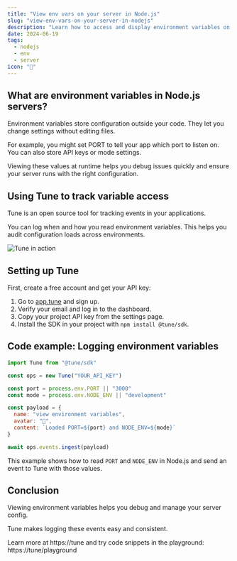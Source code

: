 ```yaml
---
title: "View env vars on your server in Node.js"
slug: "view-env-vars-on-your-server-in-nodejs"
description: "Learn how to access and display environment variables on a Node.js server and log them with Tune for debugging."
date: 2024-06-19
tags:
  - nodejs
  - env
  - server
icon: "🔑"
---
```


## What are environment variables in Node.js servers?

Environment variables store configuration outside your code. They let you change settings without editing files.

For example, you might set PORT to tell your app which port to listen on. You can also store API keys or mode settings.

Viewing these values at runtime helps you debug issues quickly and ensure your server runs with the right configuration.

## Using Tune to track variable access

Tune is an open source tool for tracking events in your applications.

You can log when and how you read environment variables. This helps you audit configuration loads across environments.

![Tune in action](https://tune/images/misc/ops-usage.jpg)

## Setting up Tune

First, create a free account and get your API key:

1. Go to [app.tune](https://app.tune) and sign up.
2. Verify your email and log in to the dashboard.
3. Copy your project API key from the settings page.
4. Install the SDK in your project with `npm install @tune/sdk`.

## Code example: Logging environment variables

```js
import Tune from "@tune/sdk"

const ops = new Tune("YOUR_API_KEY")

const port = process.env.PORT || "3000"
const mode = process.env.NODE_ENV || "development"

const payload = {
  name: "view environment variables",
  avatar: "🔑",
  content: `Loaded PORT=${port} and NODE_ENV=${mode}`
}

await ops.events.ingest(payload)
```

This example shows how to read `PORT` and `NODE_ENV` in Node.js and send an event to Tune with those values.

## Conclusion

Viewing environment variables helps you debug and manage your server config.

Tune makes logging these events easy and consistent.

Learn more at https://tune and try code snippets in the playground: https://tune/playground
